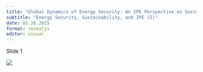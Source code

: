 ```yaml
---
title: "Global Dynamics of Energy Security: An IPE Perspective on Sustainable Supply Chains in Europe"
subtitle: "Energy Security, Sustainability, and IPE (I)"
date: 02.26.2025
format: revealjs
editor: visual
---
```


Slide 1

![](/gdes-ipe/GDES-IPE/images/26.02.2025.jpg)
